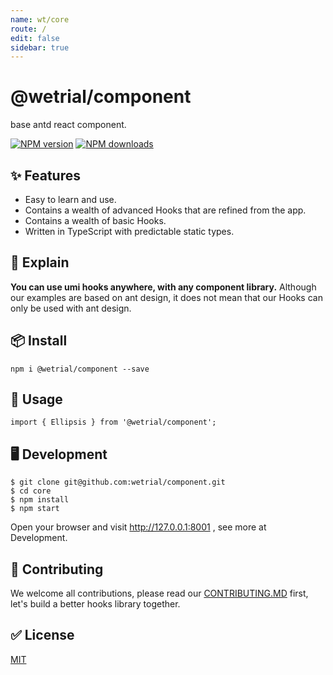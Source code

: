 ```yaml
---
name: wt/core
route: /
edit: false
sidebar: true
---
```


# @wetrial/component

base antd react component.

[![NPM version][image-1]][1] [![NPM downloads][image-2]][2]

## ✨ Features

- Easy to learn and use.
- Contains a wealth of advanced Hooks that are refined from the app.
- Contains a wealth of basic Hooks.
- Written in TypeScript with predictable static types.

## 📣 Explain

**You can use umi hooks anywhere, with any component library.**
Although our examples are based on ant design, it does not mean that our Hooks can only be used with ant design.

## 📦 Install

```
npm i @wetrial/component --save
```

## 🔨 Usage

```
import { Ellipsis } from '@wetrial/component';
```

## 🖥 Development

```
$ git clone git@github.com:wetrial/component.git
$ cd core
$ npm install
$ npm start
```

Open your browser and visit http://127.0.0.1:8001 , see more at Development.

## 🤝 Contributing

We welcome all contributions, please read our [CONTRIBUTING.MD](https://github.com/wetrial/component/blob/master/CONTRIBUTING.MD) first, let's build a better hooks library together.

## ✅ License

[MIT](https://github.com/umijs/umi/blob/master/LICENSE)

[1]: https://www.npmjs.com/package/wetrial/component
[2]: https://npmjs.org/package/wetrial/component
[image-1]: https://img.shields.io/npm/v/wetrial/component.svg?style=flat
[image-2]: https://img.shields.io/npm/dm/wetrial/component.svg?style=flat
